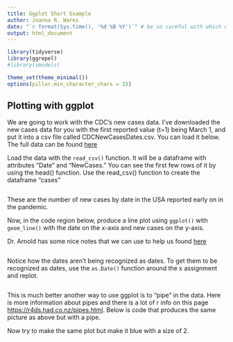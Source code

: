 ```yaml
---
title: Ggplot Short Example
author: Joanna R. Wares
date: "`r format(Sys.time(), '%d %B %Y')`" # be so careful with which quotes you are using
output: html_document
---
```


```r
library(tidyverse)
library(ggrepel)
#library(smodels)

theme_set(theme_minimal())
options(pillar.min_character_chars = 15)
```


## Plotting with ggplot

We are going to work with the CDC's new cases data. I've downloaded the new cases data for you 
with the first reported value (t=1) being March 1, and put it into a csv file called CDCNewCasesDates.csv. 
You can load it below. The full data can be found [here](https://www.cdc.gov/coronavirus/2019-ncov/cases-updates/cases-in-us.html)

Load the data with the `read_csv()` function. It will be a dataframe with attributes "Date" and "NewCases."
You can see the first few rows of it by using the head() function. Use the read_csv() function to create the dataframe "cases"
```r
```

These are the number of new cases by date in the USA reported early on in the pandemic. 

Now, in the code region below, produce a line plot using  `ggplot()` with `geom_line()` with the date on the x-axis
and new cases on the y-axis. 

Dr. Arnold has some nice notes that we can use to help us found [here](https://statsmaths.github.io/stat289-f20/notes/02_graphics.html)

```r

```

Notice how the dates aren't being recognized as dates. To get them to be recognized as dates, use the `as.Date()` function around the x assignment and replot. 

```r

```

This is much better another way to use ggplot is to "pipe" in the data. Here is more information about pipes and there is a lot of r info on this page [https://r4ds.had.co.nz/pipes.html](https://r4ds.had.co.nz/pipes.html). Below is code that produces the same picture as above but with a pipe.
 
Now try to make the same plot but make it blue with a size of 2.

```r
```


